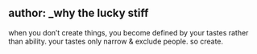 author: _why the lucky stiff
---
when you don’t create things, you become defined by your tastes rather than ability. your tastes only narrow & exclude people. so create.